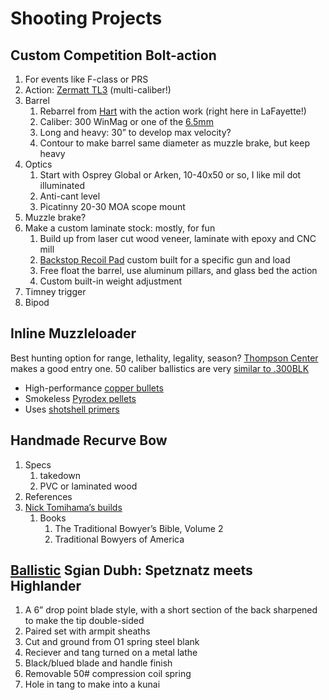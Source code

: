 
# Shooting Projects

##  Custom Competition Bolt-action
1. For events like F-class or PRS  
1. Action: [Zermatt TL3](https://www.zermattarms.com/?page_id=3078) (multi-caliber!)
1. Barrel
    1. Rebarrel from [Hart](https://hartbarrels.com/) with the action work (right here in LaFayette!)
    1. Caliber: 300 WinMag or one of the [6.5mm](https://ammo.com/comparison/6.5x55-vs-65-creedmoor)
    1. Long and heavy: 30" to develop max velocity?
    1. Contour to make barrel same diameter as muzzle brake, but keep heavy
1. Optics
    1. Start with Osprey Global or Arken, 10-40x50 or so, I like mil dot illuminated
    1. Anti-cant level
    1. Picatinny 20-30 MOA scope mount
1. Muzzle brake?
1. Make a custom laminate stock: mostly, for fun
    1. Build up from laser cut wood veneer, laminate with epoxy and CNC mill
    1. [Backstop Recoil Pad](https://backfireshop.com/products/backstop-recoil-pad) custom built for a specific gun and load
    1. Free float the barrel, use aluminum pillars, and glass bed the action
    1. Custom built-in weight adjustment
1. Timney trigger
1. Bipod

##  Inline Muzzleloader 
Best hunting option for range, lethality, legality, season? [Thompson Center](https://muzzle-loaders.com/collections/thompson-center-muzzleloaders) 
makes a good entry one. 50 caliber ballistics are very [similar to .300BLK](https://www.snipercountry.com/300-blackout-vs-308/)

* High-performance [copper bullets](https://muzzle-loaders.com/products/powerbelt-copper-aerotip-bullets)
* Smokeless [Pyrodex pellets](https://muzzle-loaders.com/products/hodgdon-pyrodex-50-50-pellets-black-powder-substitute-50-cal-50-grains)
* Uses [shotshell primers](https://muzzle-loaders.com/collections/powder-primers/products/federal-209a-primers)

##  Handmade Recurve Bow 
1. Specs
    1. takedown
    1. PVC or laminated wood
1. References
1. [Nick Tomihama's builds](https://www.youtube.com/playlist?list=PLGRzZMpVk2Hr66k2BwTQjO2IBW9D4ptDA)
    1. Books
        1. The Traditional Bowyer's Bible, Volume 2
        1. Traditional Bowyers of America
        
##  [Ballistic](https://www.tektoknives.com/blogs/news/the-most-illegal-knife-in-the-united-states) Sgian Dubh: Spetznatz meets Highlander
1. A 6" drop point blade style, with a short section of the back sharpened to make the tip double-sided
1. Paired set with armpit sheaths
1. Cut and ground from O1 spring steel blank
1. Reciever and tang turned on a metal lathe
1. Black/blued blade and handle finish
1. Removable 50# compression coil spring
1. Hole in tang to make into a kunai
